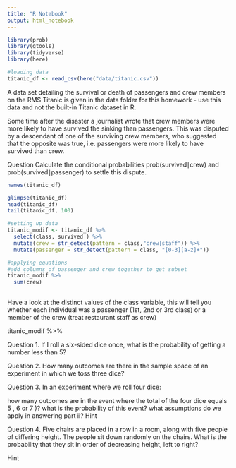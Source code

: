 ```yaml
---
title: "R Notebook"
output: html_notebook
---
```

```r
library(prob)
library(gtools)
library(tidyverse)
library(here)
```
```r
#loading data
titanic_df <- read_csv(here("data/titanic.csv"))
```
A data set detailing the survival or death of passengers and crew members on the RMS Titanic is given in the data folder for this homework - use this data and not the built-in Titanic dataset in R.

Some time after the disaster a journalist wrote that crew members were more likely to have survived the sinking than passengers. This was disputed by a descendant of one of the surviving crew members, who suggested that the opposite was true, i.e. passengers were more likely to have survived than crew.

Question
Calculate the conditional probabilities prob(survived∣crew)
 and prob(survived∣passenger)
 to settle this dispute.

```r
names(titanic_df)
```
```r
glimpse(titanic_df)
head(titanic_df)
tail(titanic_df, 100)
```
```r
#setting up data
titanic_modif <- titanic_df %>% 
  select(class, survived ) %>% 
  mutate(crew = str_detect(pattern = class,"crew|staff")) %>%
  mutate(passenger = str_detect(pattern = class, "[0-3][a-z]+"))
```

```r
#applying equations
#add columns of passenger and crew together to get subset
titanic_modif %>% 
  sum(crew)
  

```





Have a look at the distinct values of the class variable, this will tell you whether each individual was a passenger (1st, 2nd or 3rd class) or a member of the crew (treat restaurant staff as crew)

titanic_modif %>% 





Question 1.
If I roll a six-sided dice once, what is the probability of getting a number less than 5?


Question 2.
How many outcomes are there in the sample space of an experiment in which we toss three dice?



Question 3.
In an experiment where we roll four dice:

how many outcomes are in the event where the total of the four dice equals 5
, 6
 or 7
)?
what is the probability of this event?
what assumptions do we apply in answering part ii?
 Hint


Question 4.
Five chairs are placed in a row in a room, along with five people of differing height. The people sit down randomly on the chairs. What is the probability that they sit in order of decreasing height, left to right?

 Hint

